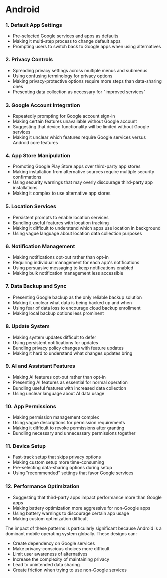 # Android

### 1. Default App Settings
- Pre-selected Google services and apps as defaults
- Making it multi-step process to change default apps
- Prompting users to switch back to Google apps when using alternatives

### 2. Privacy Controls
- Spreading privacy settings across multiple menus and submenus
- Using confusing terminology for privacy options
- Making privacy-protective options require more steps than data-sharing ones
- Presenting data collection as necessary for "improved services"

### 3. Google Account Integration
- Repeatedly prompting for Google account sign-in
- Making certain features unavailable without Google account
- Suggesting that device functionality will be limited without Google services
- Making it unclear which features require Google services versus Android core features

### 4. App Store Manipulation
- Promoting Google Play Store apps over third-party app stores
- Making installation from alternative sources require multiple security confirmations
- Using security warnings that may overly discourage third-party app installations
- Making it complex to use alternative app stores

### 5. Location Services
- Persistent prompts to enable location services
- Bundling useful features with location tracking
- Making it difficult to understand which apps use location in background
- Using vague language about location data collection purposes

### 6. Notification Management
- Making notifications opt-out rather than opt-in
- Requiring individual management for each app's notifications
- Using persuasive messaging to keep notifications enabled
- Making bulk notification management less accessible

### 7. Data Backup and Sync
- Presenting Google backup as the only reliable backup solution
- Making it unclear what data is being backed up and when
- Using fear of data loss to encourage cloud backup enrollment
- Making local backup options less prominent

### 8. Update System
- Making system updates difficult to defer
- Using persistent notifications for updates
- Bundling privacy policy changes with feature updates
- Making it hard to understand what changes updates bring

### 9. AI and Assistant Features
- Making AI features opt-out rather than opt-in
- Presenting AI features as essential for normal operation
- Bundling useful features with increased data collection
- Using unclear language about AI data usage

### 10. App Permissions
- Making permission management complex
- Using vague descriptions for permission requirements
- Making it difficult to revoke permissions after granting
- Bundling necessary and unnecessary permissions together

### 11. Device Setup
- Fast-track setup that skips privacy options
- Making custom setup more time-consuming
- Pre-selecting data-sharing options during setup
- Using "recommended" settings that favor Google services

### 12. Performance Optimization
- Suggesting that third-party apps impact performance more than Google apps
- Making battery optimization more aggressive for non-Google apps
- Using battery warnings to discourage certain app usage
- Making custom optimization difficult

The impact of these patterns is particularly significant because Android is a dominant mobile operating system globally. These designs can:
- Create dependency on Google services
- Make privacy-conscious choices more difficult
- Limit user awareness of alternatives
- Increase the complexity of maintaining privacy
- Lead to unintended data sharing
- Create friction when trying to use non-Google services